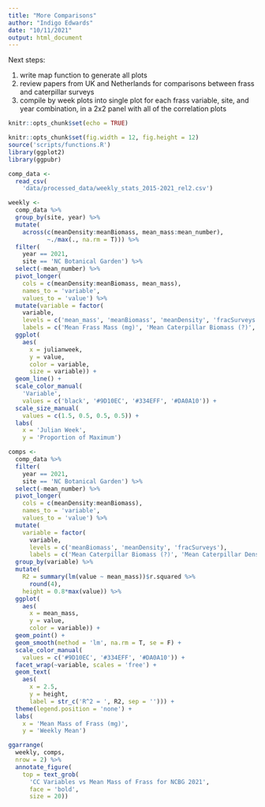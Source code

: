 ```yaml
---
title: "More Comparisons"
author: "Indigo Edwards"
date: "10/11/2021"
output: html_document
---
```


Next steps: 

1. write map function to generate all plots
1. review papers from UK and Netherlands for comparisons between frass and caterpillar surveys
1. compile by week plots into single plot for each frass variable, site, and year combination, in a 2x2 panel with all of the correlation plots

```r
knitr::opts_chunk$set(echo = TRUE)

knitr::opts_chunk$set(fig.width = 12, fig.height = 12)
source('scripts/functions.R')
library(ggplot2)
library(ggpubr)

comp_data <- 
  read_csv(
    'data/processed_data/weekly_stats_2015-2021_rel2.csv')
```

```r
weekly <- 
  comp_data %>% 
  group_by(site, year) %>% 
  mutate(
    across(c(meanDensity:meanBiomass, mean_mass:mean_number),
           ~./max(., na.rm = T))) %>% 
  filter(
    year == 2021,
    site == 'NC Botanical Garden') %>%
  select(-mean_number) %>% 
  pivot_longer(
    cols = c(meanDensity:meanBiomass, mean_mass),
    names_to = 'variable',
    values_to = 'value') %>% 
  mutate(variable = factor(
    variable,
    levels = c('mean_mass', 'meanBiomass', 'meanDensity', 'fracSurveys'),
    labels = c('Mean Frass Mass (mg)', 'Mean Caterpillar Biomass (?)', 'Mean Caterpillar Density', 'Fraction Surveys w/ Caterpillars'))) %>%
  ggplot(
    aes(
      x = julianweek,
      y = value,
      color = variable,
      size = variable)) +
  geom_line() +
  scale_color_manual(
    'Variable',
    values = c('black', '#9D10EC', '#334EFF', '#DA0A10')) +
  scale_size_manual(
    values = c(1.5, 0.5, 0.5, 0.5)) +
  labs(
    x = 'Julian Week',
    y = 'Proportion of Maximum')

comps <- 
  comp_data %>% 
  filter(
    year == 2021,
    site == 'NC Botanical Garden') %>%
  select(-mean_number) %>% 
  pivot_longer(
    cols = c(meanDensity:meanBiomass),
    names_to = 'variable',
    values_to = 'value') %>% 
  mutate(
    variable = factor(
      variable,
      levels = c('meanBiomass', 'meanDensity', 'fracSurveys'),
      labels = c('Mean Caterpillar Biomass (?)', 'Mean Caterpillar Density', 'Fraction Surveys w/ Caterpillars'))) %>%
  group_by(variable) %>% 
  mutate(
    R2 = summary(lm(value ~ mean_mass))$r.squared %>% 
      round(4),
    height = 0.8*max(value)) %>%
  ggplot(
    aes(
      x = mean_mass,
      y = value,
      color = variable)) +
  geom_point() +
  geom_smooth(method = 'lm', na.rm = T, se = F) +
  scale_color_manual(
    values = c('#9D10EC', '#334EFF', '#DA0A10')) +
  facet_wrap(~variable, scales = 'free') +
  geom_text(
    aes(
      x = 2.5,
      y = height,
      label = str_c('R^2 = ', R2, sep = ''))) +
  theme(legend.position = 'none') +
  labs(
    x = 'Mean Mass of Frass (mg)',
    y = 'Weekly Mean')

ggarrange(
  weekly, comps,
  nrow = 2) %>% 
  annotate_figure(
    top = text_grob(
      'CC Variables vs Mean Mass of Frass for NCBG 2021',
      face = 'bold',
      size = 20))

```


